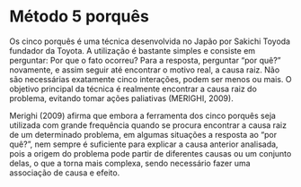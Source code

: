 # Método 5 porquês

Os cinco porquês é uma técnica desenvolvida no Japão por Sakichi Toyoda fundador da Toyota. A utilização é bastante simples e consiste em perguntar: Por que o fato ocorreu? Para a resposta, perguntar “por quê?” novamente, e assim seguir até encontrar o motivo real, a causa raiz. Não são necessárias exatamente cinco interações, podem ser menos ou mais. O objetivo principal da técnica é realmente encontrar a causa raiz do problema, evitando tomar ações paliativas (MERIGHI, 2009).

Merighi (2009) afirma que embora a ferramenta dos cinco porquês seja utilizada com grande frequência quando se procura encontrar a causa raiz de um determinado problema, em algumas situações a resposta ao “por quê?”, nem sempre é suficiente para explicar a causa anterior analisada, pois a origem do problema pode partir de diferentes causas ou um conjunto delas, o que a torna mais complexa, sendo necessário fazer uma associação de causa e efeito.
